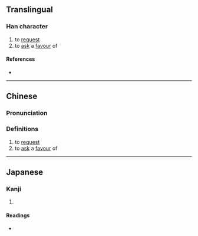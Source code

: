 {{character info}}
==Translingual==

===Han character===
{{Han char|rn=15|rad=冫|as=07|sn=9|four=|canj=IMNAU|ids=⿰冫免}}

# to [[request]]
# to [[ask]] a [[favour]] of

====References====
* {{Han ref|kx=0132.311|dkj=01654|hdz=10299.080|uh=51C2|ud=20930}}

----

==Chinese==
{{zh-forms}}

===Pronunciation===
{{zh-pron
|m=měi
|c=mui5
|mc=
|oc=
|ma=
|cat=v
}}

===Definitions===
{{zh-hanzi}}

# to [[request]]
# to [[ask]] a [[favour]] of

----

==Japanese==

===Kanji===
{{ja-kanji|grade=|rs=冫07}}

# {{rfdef|ja|sort=冫07}}

====Readings====
* {{ja-readings|on=[[ばい]] (bai)|kun=}}